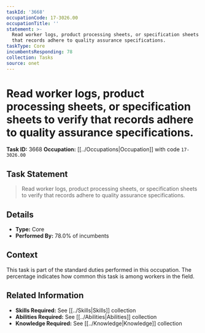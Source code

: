 ```yaml
---
taskId: '3668'
occupationCode: 17-3026.00
occupationTitle: ''
statement: >-
  Read worker logs, product processing sheets, or specification sheets to verify
  that records adhere to quality assurance specifications.
taskType: Core
incumbentsResponding: 78
collection: Tasks
source: onet
---
```

# Read worker logs, product processing sheets, or specification sheets to verify that records adhere to quality assurance specifications.

**Task ID:** 3668
**Occupation:** [[../Occupations|Occupation]] with code `17-3026.00`

## Task Statement

> Read worker logs, product processing sheets, or specification sheets to verify that records adhere to quality assurance specifications.

## Details

- **Type:** Core
- **Performed By:** 78.0% of incumbents

## Context

This task is part of the standard duties performed in this occupation. The percentage indicates how common this task is among workers in the field.

## Related Information

- **Skills Required:** See [[../Skills|Skills]] collection
- **Abilities Required:** See [[../Abilities|Abilities]] collection
- **Knowledge Required:** See [[../Knowledge|Knowledge]] collection
